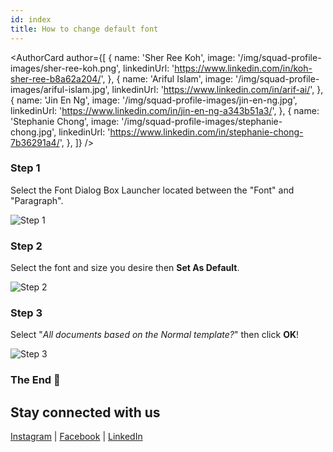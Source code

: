 ```yaml
---
id: index
title: How to change default font
---
```



<AuthorCard
  author={[
    {
      name: 'Sher Ree Koh',
      image: '/img/squad-profile-images/sher-ree-koh.png',
      linkedinUrl: 'https://www.linkedin.com/in/koh-sher-ree-b8a62a204/',
    },
    {
      name: 'Ariful Islam',
      image: '/img/squad-profile-images/ariful-islam.jpg',
      linkedinUrl: 'https://www.linkedin.com/in/arif-ai/',
    },
    {
      name: 'Jin En Ng',
      image: '/img/squad-profile-images/jin-en-ng.jpg',
      linkedinUrl: 'https://www.linkedin.com/in/jin-en-ng-a343b51a3/',
    },
    {
      name: 'Stephanie Chong',
      image: '/img/squad-profile-images/stephanie-chong.jpg',
      linkedinUrl: 'https://www.linkedin.com/in/stephanie-chong-7b36291a4/',
    },
  ]}
/>

### Step 1

Select the Font Dialog Box Launcher located between the "Font" and "Paragraph".

![Step 1](step-1.png)

### Step 2

Select the font and size you desire then **Set As Default**.

![Step 2](step-2.png)

### Step 3

Select "_All documents based on the Normal template?_" then click **OK**!

![Step 3](step-3.png)

### The End 🎊

## Stay connected with us

[Instagram](https://www.instagram.com/microsoft_mws/) | [Facebook](https://www.facebook.com/microsoft.mws) | [LinkedIn](https://www.linkedin.com/company/mwsquad/)
